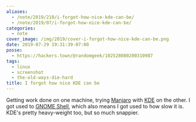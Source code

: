 ```yaml
---
aliases:
  - /note/2019/210/i-forgot-how-nice-kde-can-be/
  - /note/2019/07/i-forgot-how-nice-kde-can-be/
categories:
  - note
cover_image: /img/2019/cover-i-forgot-how-nice-kde-can-be.png
date: 2019-07-29 19:31:39-07:00
posse:
  - https://hackers.town/@randomgeek/102528080200310987
tags:
  - linux
  - screenshot
  - the-old-ways-die-hard
title: I forgot how nice KDE can be
---
```


Getting work done on one machine, trying [Manjaro][] with [KDE][] on the other.
I got used to [GNOME Shell][], which also means I got used to how slow it is.
KDE's pretty heavy-weight too, but so much snappier.

[Manjaro]: https://manjaro.org/
[KDE]: https://kde.org
[GNOME Shell]: https://wiki.gnome.org/Projects/GnomeShell

